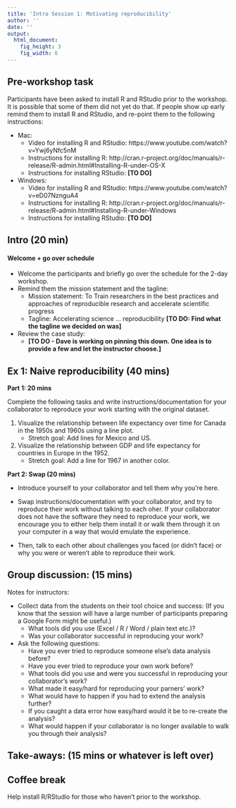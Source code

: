 ```yaml
---
title: 'Intro Session 1: Motivating reproducibility'
author: ''
date: ''
output:
  html_document:
    fig_height: 3
    fig_width: 6
---
```


## Pre-workshop task

Participants have been asked to install R and RStudio prior to the workshop. It is possible that some of them did not yet do that. If people show up early remind them to install R and RStudio, and re-point them to the following instructions:

* Mac:
    * Video for installing R and RStudio: https://www.youtube.com/watch?v=Ywj6yNfc5nM
    * Instructions for installing R: http://cran.r-project.org/doc/manuals/r-release/R-admin.html#Installing-R-under-OS-X
    * Instructions for installing RStudio: **[TO DO]**

* Windows:
    * Video for installing R and RStudio: https://www.youtube.com/watch?v=eD07NznguA4
    * Instructions for installing R: http://cran.r-project.org/doc/manuals/r-release/R-admin.html#Installing-R-under-Windows
    * Instructions for installing RStudio: **[TO DO]**


## Intro (20 min)

#### Welcome + go over schedule

* Welcome the participants and briefly go over the schedule for the 2-day workshop.
* Remind them the mission statement and the tagline:
    * Mission statement: To Train researchers in the best practices and approaches of reproducible research and accelerate scientific progress
    * Tagline: Accelerating science ... reproducibility **[TO DO: Find what the tagline we decided on was]**
* Review the case study:
    * **[TO DO - Dave is working on pinning this down. One idea is to provide a few and let the instructor choose.]**

## Ex 1: Naive reproducibility (40 mins)

**Part 1: 20 mins**

Complete the following tasks and write instructions/documentation for your collaborator to reproduce your work starting with the original dataset.

1. Visualize the relationship between life expectancy over time for Canada in the 1950s and 1960s using a line plot.
    * Stretch goal: Add lines for Mexico and US.

2. Visualize the relationship between GDP and life expectancy for countries in Europe in the 1952.
    * Stretch goal: Add a line for 1967 in another color.

**Part 2: Swap (20 mins)**

- Introduce yourself to your collaborator and tell them why you're here.

- Swap instructions/documentation with your collaborator, and try to reproduce their work without talking to each oher. If your collaborator does not have the software they need to reproduce your work, we encourage you to either help them install it or walk them through it on your computer in a way that would emulate the experience.

- Then, talk to each other about challenges you faced (or didn't face) or why you were or weren't able to reproduce their work.

## Group discussion: (15 mins)

Notes for instructors:

* Collect data from the students on their tool choice and success: (If you know that the session will have a large number of participants preparing a Google Form might be useful.)
    * What tools did you use (Excel / R / Word / plain text etc.)?
    * Was your collaborator successful in reproducing your work?

* Ask the following questions:
    * Have you ever tried to reproduce someone else's data analysis before?
    * Have you ever tried to reproduce your own work before?
    * What tools did you use and were you successful in reproducing your collaborator's work?
    * What made it easy/hard for reproducing your parners' work?
    * What would have to happen if you had to extend the analysis further?
    * If you caught a data error how easy/hard would it be to re-create the analysis?
    * What would happen if your collaborator is no longer available to walk you through their analysis?

## Take-aways: (15 mins or whatever is left over)


## Coffee break

Help install R/RStudio for those who haven't prior to the workshop.
